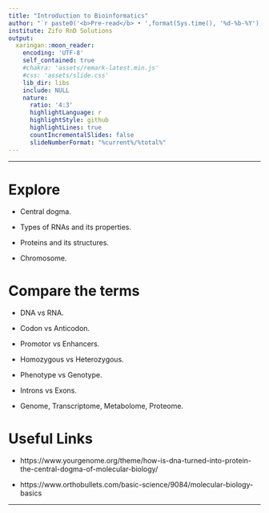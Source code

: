 ---
title: "Introduction to Bioinformatics"
author: "`r paste0('<b>Pre-read</b> • ',format(Sys.time(), '%d-%b-%Y'))`"
institute: Zifo RnD Solutions
output:
  xaringan::moon_reader:
    encoding: 'UTF-8'
    self_contained: true
    #chakra: 'assets/remark-latest.min.js'
    #css: 'assets/slide.css'
    lib_dir: libs
    include: NULL
    nature:
      ratio: '4:3'
      highlightLanguage: r
      highlightStyle: github
      highlightLines: true
      countIncrementalSlides: false
      slideNumberFormat: "%current%/%total%"
---

<!--------------- Only edit title, subtitle & author above this --------------->


---

# Explore

   * Central dogma.
   
   * Types of RNAs and its properties.
   
   * Proteins and its structures.
   
   * Chromosome.
   
# Compare the terms

   * DNA vs RNA.
   
   * Codon vs Anticodon.
   
   * Promotor vs Enhancers.
   
   * Homozygous vs Heterozygous.
   
   * Phenotype vs Genotype.
   
   * Introns vs Exons.
   
   * Genome, Transcriptome, Metabolome, Proteome.
   
# Useful Links

   * https://www.yourgenome.org/theme/how-is-dna-turned-into-protein-the-central-dogma-of-molecular-biology/
   

   * https://www.orthobullets.com/basic-science/9084/molecular-biology-basics
   
---
